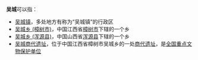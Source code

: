 '''吴城'''可以指：
* [[吴城镇|吴城镇]]，多处地方有称为“吴城镇”的行政区
* [[吴城乡_(樟树市)|吴城乡 (樟树市)]]，中国江西省[[樟树市|樟树市]]下辖的一个乡
* [[吴城乡_(浑源县)|吴城乡 (浑源县)]]，中国山西省[[浑源县|浑源县]]下辖的一个乡
* [[吴城商代遗址|吴城商代遗址]]，位于中国江西省樟树市吴城乡的一处[[商代|商代]][[遗址|遗址]]，是[[全国重点文物保护单位|全国重点文物保护单位]]
{{disambig|Cat=二字中國相關消歧義}}